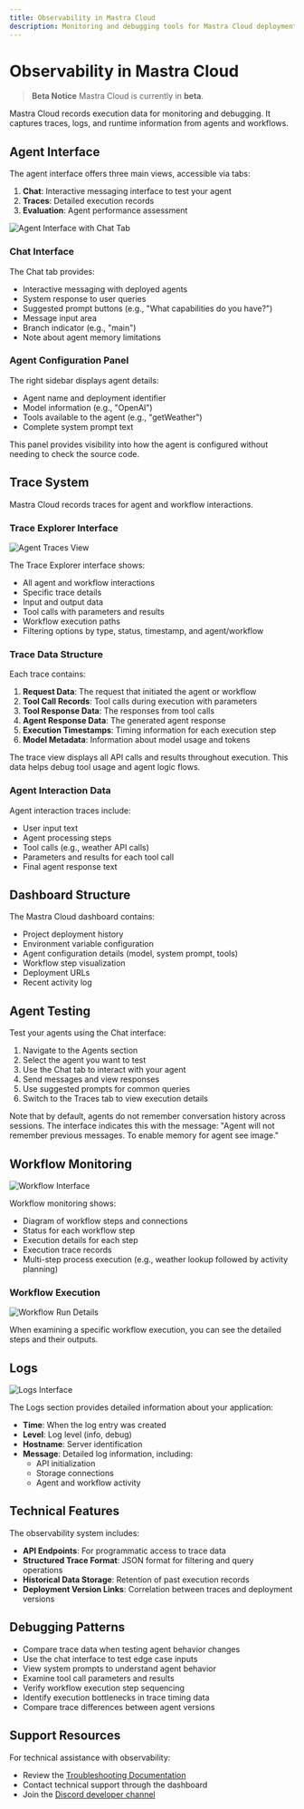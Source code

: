 ```yaml
---
title: Observability in Mastra Cloud
description: Monitoring and debugging tools for Mastra Cloud deployments
---
```


# Observability in Mastra Cloud

> **Beta Notice**
> Mastra Cloud is currently in **beta**. 

Mastra Cloud records execution data for monitoring and debugging. It captures traces, logs, and runtime information from agents and workflows.

## Agent Interface

The agent interface offers three main views, accessible via tabs:

1. **Chat**: Interactive messaging interface to test your agent
2. **Traces**: Detailed execution records
3. **Evaluation**: Agent performance assessment

![Agent Interface with Chat Tab](../../../../../public/image/cloud-agent.png)

### Chat Interface

The Chat tab provides:

- Interactive messaging with deployed agents
- System response to user queries
- Suggested prompt buttons (e.g., "What capabilities do you have?")
- Message input area
- Branch indicator (e.g., "main")
- Note about agent memory limitations

### Agent Configuration Panel

The right sidebar displays agent details:

- Agent name and deployment identifier
- Model information (e.g., "OpenAI")
- Tools available to the agent (e.g., "getWeather")
- Complete system prompt text

This panel provides visibility into how the agent is configured without needing to check the source code.

## Trace System

Mastra Cloud records traces for agent and workflow interactions.

### Trace Explorer Interface

![Agent Traces View](/image/cloud-agent-traces.png)

The Trace Explorer interface shows:

- All agent and workflow interactions
- Specific trace details
- Input and output data
- Tool calls with parameters and results
- Workflow execution paths
- Filtering options by type, status, timestamp, and agent/workflow

### Trace Data Structure

Each trace contains:

1. **Request Data**: The request that initiated the agent or workflow
2. **Tool Call Records**: Tool calls during execution with parameters
3. **Tool Response Data**: The responses from tool calls
4. **Agent Response Data**: The generated agent response
5. **Execution Timestamps**: Timing information for each execution step
6. **Model Metadata**: Information about model usage and tokens

The trace view displays all API calls and results throughout execution. This data helps debug tool usage and agent logic flows.

### Agent Interaction Data

Agent interaction traces include:

- User input text
- Agent processing steps
- Tool calls (e.g., weather API calls)
- Parameters and results for each tool call
- Final agent response text

## Dashboard Structure

The Mastra Cloud dashboard contains:

- Project deployment history
- Environment variable configuration
- Agent configuration details (model, system prompt, tools)
- Workflow step visualization
- Deployment URLs
- Recent activity log

## Agent Testing

Test your agents using the Chat interface:

1. Navigate to the Agents section
2. Select the agent you want to test
3. Use the Chat tab to interact with your agent
4. Send messages and view responses
5. Use suggested prompts for common queries
6. Switch to the Traces tab to view execution details

Note that by default, agents do not remember conversation history across sessions. The interface indicates this with the message: "Agent will not remember previous messages. To enable memory for agent see image."

## Workflow Monitoring

![Workflow Interface](/image/cloud-workflow.png)

Workflow monitoring shows:

- Diagram of workflow steps and connections
- Status for each workflow step
- Execution details for each step
- Execution trace records
- Multi-step process execution (e.g., weather lookup followed by activity planning)

### Workflow Execution

![Workflow Run Details](/image/cloud-workflow-run.png)

When examining a specific workflow execution, you can see the detailed steps and their outputs.

## Logs

![Logs Interface](/image/cloud-logs.png)

The Logs section provides detailed information about your application:

- **Time**: When the log entry was created
- **Level**: Log level (info, debug)
- **Hostname**: Server identification
- **Message**: Detailed log information, including:
  - API initialization
  - Storage connections
  - Agent and workflow activity

## Technical Features

The observability system includes:

- **API Endpoints**: For programmatic access to trace data
- **Structured Trace Format**: JSON format for filtering and query operations
- **Historical Data Storage**: Retention of past execution records
- **Deployment Version Links**: Correlation between traces and deployment versions

## Debugging Patterns

- Compare trace data when testing agent behavior changes
- Use the chat interface to test edge case inputs
- View system prompts to understand agent behavior
- Examine tool call parameters and results
- Verify workflow execution step sequencing
- Identify execution bottlenecks in trace timing data
- Compare trace differences between agent versions

## Support Resources

For technical assistance with observability:

- Review the [Troubleshooting Documentation]()
- Contact technical support through the dashboard
- Join the [Discord developer channel](https://discord.gg/mastra)
